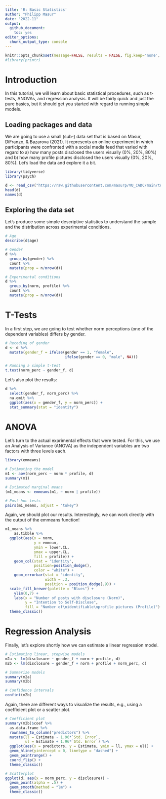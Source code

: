```yaml
---
title: 'R: Basic Statistics'
author: "Philipp Masur"
date: "2022-11"
output:
  github_document:
    toc: yes
editor_options:
  chunk_output_type: console
---
```


```r
knitr::opts_chunk$set(message=FALSE, results = FALSE, fig.keep='none', warning=FALSE, fig.path = "img/")
#library(printr)
```

# Introduction

In this tutorial, we will learn about basic statistical procedures, such as t-tests, ANOVAs, and regression analysis. It will be fairly quick and just the pure basics, but it should get you started with regard to running simple models.


## Loading packages and data

We are going to use a small (sub-) data set that is based on Masur, DiFranzo, & Bazarova (2021). It represents an online experiment in which participants were confronted with a social media feed that varied with regard to a) how many posts disclosed the users visually (0%, 20%, 80%) and b) how many profile pictures disclosed the users visually (0%, 20%, 80%). Let's load the data and explore it a bit. 

```r
library(tidyverse)
library(psych)

d <- read_csv("https://raw.githubusercontent.com/masurp/VU_CADC/main/tutorials/data/masur-et-al_data.csv")
head(d)
names(d)
```


## Exploring the data set

Let's produce some simple descriptive statistics to understand the sample and the distribution across experimental conditions. 

```r
# Age
describe(d$age)

# Gender
d %>%
  group_by(gender) %>%
  count %>%
  mutate(prop = n/nrow(d))

# Experimental conditions
d %>%
  group_by(norm, profile) %>%
  count %>%
  mutate(prop = n/nrow(d))
```


# T-Tests

In a first step, we are going to test whether norm perceptions (one of the dependent variables) differs by gender. 

```r
# Recoding of gender
d <- d %>%
  mutate(gender_f = ifelse(gender == 1, "female", 
                           ifelse(gender == 0, "male", NA)))

# Running a simple t-test
t.test(norm_perc ~ gender_f, d)
```

Let's also plot the results:

```r
d %>% 
  select(gender_f, norm_perc) %>%
  na.omit %>%
  ggplot(aes(x = gender_f, y = norm_perc)) + 
  stat_summary(stat = "identity")
```


# ANOVA

Let's turn to the actual exprimental effects that were tested. For this, we use an Analysis of Variance (ANOVA) as the independent variables are two factors with three levels each. 

```r
library(emmeans)

# Estimating the model
m1 <- aov(norm_perc ~ norm * profile, d)
summary(m1)

# Estimated marginal means
(m1_means <- emmeans(m1, ~ norm | profile))

# Post-hoc tests
pairs(m1_means, adjust = "tukey")
```


Again, we should plot our results. Interestingly, we can work directly with the output of the emmeans function!

```r
m1_means %>% 
    as.tibble %>%
  ggplot(aes(x = norm, 
             y = emmean, 
             ymin = lower.CL, 
             ymax = upper.CL,
             fill = profile)) +
    geom_col(stat = "identity",
             position=position_dodge(),
             color = "white") +
    geom_errorbar(stat = "identity",
                  width = .3,
                  position = position_dodge(.9)) +
  scale_fill_brewer(palette = "Blues") +
    ylim(0,7) +
    labs(x = "Number of posts with disclosure (Norm)", 
         y = "Intention to Self-Disclose",
         fill = "Number of\nidentifiable\nprofile pictures (Profile)") +
  theme_classic()
```


# Regression Analysis


Finally, let's explore shortly how we can estimate a linear regression model. 

```r
# Estimating linear, stepwise models
m2a <- lm(disclosure ~ gender_f + norm + profile, d)
m2b <- lm(disclosure ~ gender_f + norm + profile + norm_perc, d)

# Summarize models
summary(m2a)
summary(m2b)

# Confidence intervals
confint(m2b)
```

Again, there are different ways to visualize the results, e.g., using a coefficient plot or a scatter plot. 


```r
# Coefficient plot
summary(m2b)$coef %>%
  as.data.frame %>%
  rownames_to_column("predictors") %>%
  mutate(ll = Estimate - 1.96*`Std. Error`,
         ul = Estimate + 1.96*`Std. Error`) %>%
  ggplot(aes(x = predictors, y = Estimate, ymin = ll, ymax = ul)) +
  geom_hline(yintercept = 0, linetype = "dashed") +
  geom_pointrange() +
  coord_flip() +
  theme_classic()

# Scatterplot
ggplot(d, aes(x = norm_perc, y = disclosure)) +
  geom_point(alpha = .5) +
  geom_smooth(method = "lm") +
  theme_classic()
```

